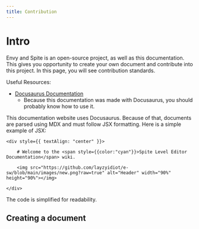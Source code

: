 ```yaml
---
title: Contribution
---
```


# Intro

Envy and Spite is an open-source project, as well as this documentation. This gives you opportunity to create your own document and contribute into this project. In this page, you will see contribution standards.

Useful Resources:
- [Docusaurus Documentation](https://docusaurus.io/docs/)
  - Because this documentation was made with Docusaurus, you should probably know how to use it.

This documentation website uses Docusaurus. Because of that, documents are parsed using MDX and must follow JSX formatting. Here is a simple example of JSX:


```mdx
<div style={{ textAlign: "center" }}>

    # Welcome to the <span style={{color:"cyan"}}>Spite Level Editor Documentation</span> wiki.
	
    <img src="https://github.com/layzyidiot/e-sw/blob/main/images/new.png?raw=true" alt="Header" width="90%" height="90%"></img>

</div>
```
<figcaption>The code is simplified for readability.</figcaption>

## Creating a document

